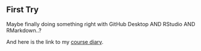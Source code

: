 ## First Try

Maybe finally doing something right with GitHub Desktop AND RStudio AND RMarkdown..?

And here is the link to my [course diary](https://tinalauronen.github.io/IODS-project/).